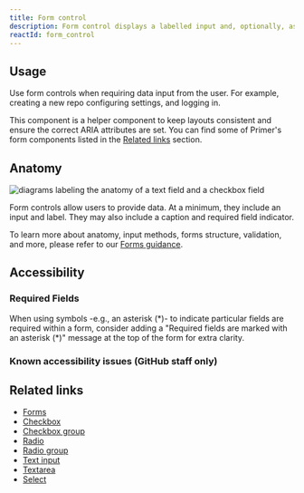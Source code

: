 ```yaml
---
title: Form control
description: Form control displays a labelled input and, optionally, associated validation text and/or hint text.
reactId: form_control
---
```



## Usage

Use form controls when requiring data input from the user. For example, creating a new repo configuring settings, and logging in.

This component is a helper component to keep layouts consistent and ensure the correct ARIA attributes are set. You can find some of Primer's form components listed in the [Related links](#related-links) section.

## Anatomy

![diagrams labeling the anatomy of a text field and a checkbox field](https://user-images.githubusercontent.com/2313998/171692166-43d45c4b-509a-4f68-9e8b-1577658b493e.png)

Form controls allow users to provide data. At a minimum, they include an input and label. They may also include a caption and required field indicator.

To learn more about anatomy, input methods, forms structure, validation, and more, please refer to our [Forms guidance](/ui-patterns/forms/overview).

## Accessibility

### Required Fields

When using symbols -e.g., an asterisk (*)- to indicate particular fields are required within a form, consider adding a "Required fields are marked with an asterisk (\*)" message at the top of the form for extra clarity.

### Known accessibility issues (GitHub staff only)

 <AccessibilityLink label="FormControl"/>

## Related links

- [Forms](/ui-patterns/forms/overview)
- [Checkbox](/components/checkbox)
- [Checkbox group](/components/checkbox-group)
- [Radio](/components/radio)
- [Radio group](/components/radio-group)
- [Text input](/components/text-input)
- [Textarea](/components/textarea)
- [Select](/components/select)
